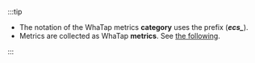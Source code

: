 :::tip

- The notation of the WhaTap metrics **category** uses the prefix (**_ecs\__**).
- Metrics are collected as WhaTap **metrics**. See [the following](../amazon-ecs/dashboard).

:::
